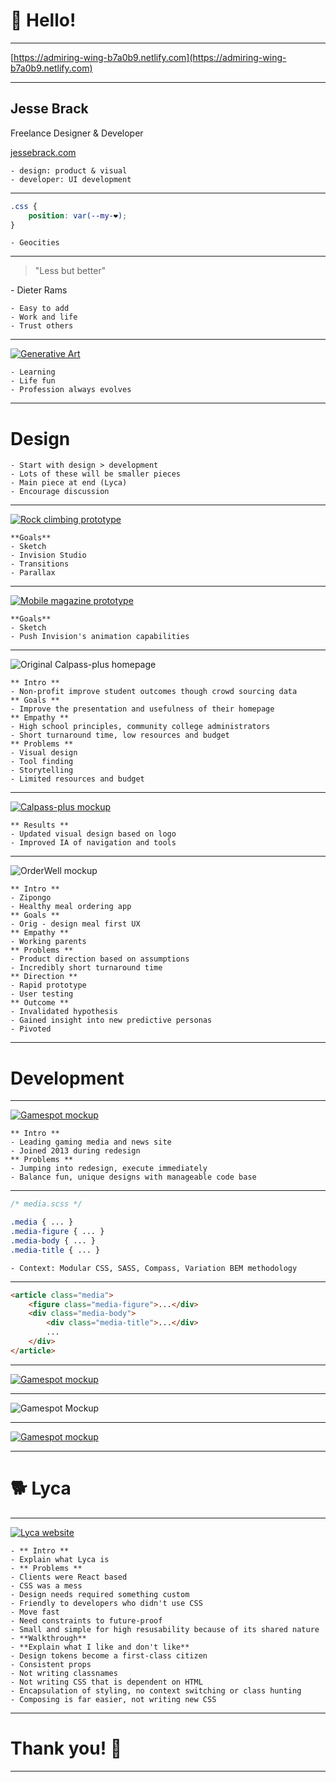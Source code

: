 

# 👋 Hello!

---

[https://admiring-wing-b7a0b9.netlify.com](https://admiring-wing-b7a0b9.netlify.com)

---

## Jesse Brack

Freelance Designer & Developer

[jessebrack.com](www.jessebrack.com)

```notes
- design: product & visual
- developer: UI development
```

---

```CSS
.css {
	position: var(--my-❤);
}
```

```notes
- Geocities
```

---

> "Less but better"

\- Dieter Rams

```notes
- Easy to add
- Work and life
- Trust others
```

---

<a href="https://codepen.io/Puppies4Life/pen/BbBjOg" target="_blank"><img src="images/ga.png" alt="Generative Art" /></a>

```notes
- Learning
- Life fun
- Profession always evolves
```

---

# Design

```notes
- Start with design > development
- Lots of these will be smaller pieces
- Main piece at end (Lyca)
- Encourage discussion
```

---

<a href="videos/yosemite.mp4" target="_blank"><img src="images/yosemite.gif" alt="Rock climbing prototype" /></a>

```notes
**Goals**
- Sketch
- Invision Studio
- Transitions
- Parallax
```

---

<a href="videos/magazine.mp4" target="_blank"><img src="images/magazine.gif" alt="Mobile magazine prototype" /></a>

```notes
**Goals**
- Sketch
- Push Invision's animation capabilities
```

---

<img src="images/calpass-orig.png" alt="Original Calpass-plus homepage" />

```notes
** Intro **
- Non-profit improve student outcomes though crowd sourcing data
** Goals **
- Improve the presentation and usefulness of their homepage
** Empathy **
- High school principles, community college administrators
- Short turnaround time, low resources and budget
** Problems **
- Visual design
- Tool finding
- Storytelling
- Limited resources and budget
```

---

<a href="images/calpass-source.png" target="_blank"><img src="images/calpass.png" alt="Calpass-plus mockup" /></a>

```notes
** Results **
- Updated visual design based on logo
- Improved IA of navigation and tools
```

---

<img src="images/ow.png" alt="OrderWell mockup" />

```notes
** Intro **
- Zipongo
- Healthy meal ordering app
** Goals **
- Orig - design meal first UX
** Empathy **
- Working parents
** Problems **
- Product direction based on assumptions
- Incredibly short turnaround time
** Direction **
- Rapid prototype
- User testing
** Outcome **
- Invalidated hypothesis
- Gained insight into new predictive personas
- Pivoted
```

---

# Development

---

<a href="images/gs1-source.jpg" target="_blank"><img src="images/gs1.png" alt="Gamespot mockup" /></a>

```notes
** Intro **
- Leading gaming media and news site
- Joined 2013 during redesign
** Problems **
- Jumping into redesign, execute immediately
- Balance fun, unique designs with manageable code base
```

---

```CSS
/* media.scss */

.media { ... }
.media-figure { ... }
.media-body { ... }
.media-title { ... }
```

```notes
- Context: Modular CSS, SASS, Compass, Variation BEM methodology
```

---

```HTML
<article class="media">
	<figure class="media-figure">...</div>
	<div class="media-body">
		<div class="media-title">...</div>
		...
	</div>
</article>
```

---

<a href="images/gs2-source.png" target="_blank"><img src="images/gs2.png" alt="Gamespot mockup" /></a>

---

<img src="images/gs3.png" alt="Gamespot Mockup" />

---

<a href="images/gs4-source.png" target="_blank"><img src="images/gs4.png" alt="Gamespot mockup" /></a>

---

# 🐕 Lyca

---

<a href="https://elated-cori-1eb692.netlify.com/" target="_blank"><img src="images/lyca.png" alt="Lyca website" /></a>

```notes
- ** Intro **
- Explain what Lyca is
- ** Problems **
- Clients were React based
- CSS was a mess
- Design needs required something custom
- Friendly to developers who didn't use CSS
- Move fast
- Need constraints to future-proof
- Small and simple for high resusability because of its shared nature
- **Walkthrough**
- **Explain what I like and don't like**
- Design tokens become a first-class citizen
- Consistent props
- Not writing classnames
- Not writing CSS that is dependent on HTML
- Encapsulation of styling, no context switching or class hunting
- Composing is far easier, not writing new CSS
```

---

# Thank you! 🙂

---
